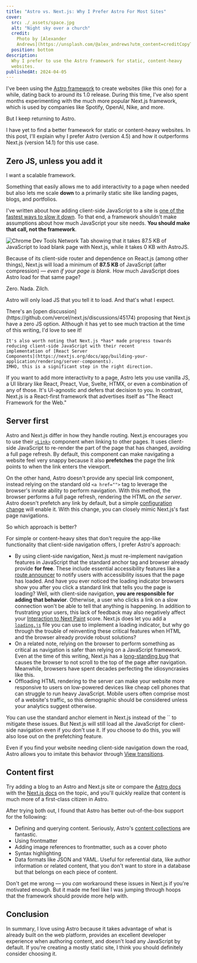 ```yaml
---
title: "Astro vs. Next.js: Why I Prefer Astro For Most Sites"
cover:
  src: ./_assets/space.jpg
  alt: "Night sky over a church"
  credit:
    Photo by [Alexander
    Andrews](https://unsplash.com/@alex_andrews?utm_content=creditCopyText&utm_medium=referral&utm_source=unsplash)
  position: bottom
description:
  Why I prefer to use the Astro framework for static, content-heavy
  websites.
publishedAt: 2024-04-05
---
```


I've been using the [Astro framework](https://astro.build/) to create
websites (like this one) for a while, dating back to around its 1.0
release. During this time, I've also spent months experimenting with
the much more popular Next.js framework, which is used by companies
like Spotify, OpenAI, Nike, and more.

But I keep returning to Astro.

I have yet to find a better framework for static or content-heavy
websites. In this post, I'll explain why I prefer Astro (version 4.5)
and how it outperforms Next.js (version 14.1) for this use case.

## Zero JS, unless you add it

I want a scalable framework.

Something that easily allows me to add interactivity to a page when
needed but also lets me scale **down** to a primarily static site like
landing pages, blogs, and portfolios.

I've written about how adding client-side JavaScript to a site is
[one of the fastest ways to slow it down](/blog/300ms-faster-reducing-wikipedias-total-blocking-time/).
To that end, a framework shouldn't make assumptions about how much
JavaScript your site needs. **You should make that call, not the
framework**.


<Image
  src={blankPage}
  alt="Chrome Dev Tools Network Tab showing that it takes 87.5 KB of JavaScript to load blank page with Next.js, while it takes 0 KB with AstroJS."
  caption="Next.js loads 87.5 KB of JavaScript (after compression) on a blank white page. Astro loads zero JavaScript."
/>

Because of its client-side router and dependence on React.js (among
other things), Next.js will load a minimum of **87.5 KB** of
JavaScript (after compression) — _even if your page is blank_. How
much JavaScript does Astro load for that same page?

Zero. Nada. Zilch.

Astro will only load JS that you tell it to load. And that's what I
expect.

<Aside heading="Zero JS Next.js?">
    There's an [open
    discussion](https://github.com/vercel/next.js/discussions/45174)
    proposing that Next.js have a zero JS option. Although it has yet to see
    much traction at the time of this writing, I'd love to see it!
    
    It's also worth noting that Next.js *has* made progress towards
    reducing client-side JavaScript with their recent
    implementation of [React Server
    Components](https://nextjs.org/docs/app/building-your-application/rendering/server-components).
    IMHO, this is a significant step in the right direction.

</Aside>

If you want to add more interactivity to a page, Astro lets you use
vanilla JS, a UI library like React, Preact, Vue, Svelte, HTMX, or
even a combination of any of those. It's UI-agnostic and defers that
decision to you. In contrast, Next.js is a React-first framework that
advertises itself as "The React Framework for the Web."

## Server first

Astro and Next.js differ in how they handle routing. Next.js
encourages you to use their
[`<Link>`](https://nextjs.org/docs/pages/api-reference/components/link)
component when linking to other pages. It uses client-side JavaScript
to re-render the part of the page that has changed, avoiding a full
page refresh. By default, this component can make navigating a website
feel very snappy because it also **prefetches** the page the link
points to when the link enters the viewport.

On the other hand, Astro doesn't provide any special link component,
instead relying on the standard old `<a href="">` tag to leverage the
browser's innate ability to perform navigation. With this method, the
browser performs a full page refresh, rendering the HTML _on the
server_. Astro doesn't prefetch any link by default, but a simple
[configuration change](https://docs.astro.build/en/guides/prefetch/)
will enable it. With this change, you can closely mimic Next.js's fast
page navigations.

So which approach is better?

For simple or content-heavy sites that don't require the app-like
functionality that client-side navigation offers, I prefer Astro's
approach:

- By using client-side navigation, Next.js must re-implement
  navigation features in JavaScript that the standard anchor tag and
  browser already provide **for free**. These include essential
  accessibility features like a
  [route announcer](https://nextjs.org/docs/architecture/accessibility#route-announcements)
  to notify users with accessibility issues that the page has loaded.
  And have you ever noticed the loading indicator browsers show you
  after you click a standard link that tells you the page is loading?
  Well, with client-side navigation, **you are responsible for adding
  that behavior**. Otherwise, a user who clicks a link on a slow
  connection won't be able to tell that anything is happening. In
  addition to frustrating your users, this lack of feedback may also
  negatively affect your
  [Interaction to Next Paint](/blog/interaction-to-next-paint-inp-everything-you-need-to-know/)
  score. Next.js does let you add a
  [`loading.js`](https://nextjs.org/docs/app/building-your-application/routing/loading-ui-and-streaming)
  file you can use to implement a loading indicator, but why go
  through the trouble of reinventing these critical features when HTML
  and the browser already provide robust solutions?
- On a related note, relying on the browser to perform something as
  critical as navigation is safer than relying on a JavaScript
  framework. Even at the time of this writing, Next.js has a
  [long-standing bug](https://github.com/vercel/next.js/issues/45187)
  that causes the browser to not scroll to the top of the page after
  navigation. Meanwhile, browsers have spent decades perfecting the
  idiosyncrasies like this.
- Offloading HTML rendering to the server can make your website more
  responsive to users on low-powered devices like cheap cell phones
  that can struggle to run heavy JavaScript. Mobile users often
  comprise most of a website's traffic, so this demographic should be
  considered unless your analytics suggest otherwise.

<Aside heading="Can't I just use the standard anchor link in Next.js?">
  You can use the standard anchor element in Next.js
  instead of the `<Link>` to mitigate these issues. But Next.js will
  still load all the JavaScript for client-side navigation even if you don't use
  it. If you choose to do this, you will also lose out on the prefetching feature.
</Aside>

Even if you find your website needing client-side navigation down the
road, Astro allows you to imitate this behavior through
[View transitions](https://docs.astro.build/en/guides/view-transitions/).

## Content first

Try adding a blog to an Astro and Next.js site or compare the
[Astro docs](https://docs.astro.build/en/guides/content-collections/)
with the
[Next.js docs](https://nextjs.org/docs/app/building-your-application/configuring/mdx)
on the topic, and you'll quickly realize that content is much more of
a first-class citizen in Astro.

After trying both out, I found that Astro has better out-of-the-box
support for the following:

- Defining and querying content. Seriously, Astro's
  [content collections](https://docs.astro.build/en/guides/content-collections/)
  are fantastic.
- Using frontmatter
- Adding image references to frontmatter, such as a cover photo
- Syntax highlighting
- Data formats like JSON and YAML. Useful for referential data, like
  author information or related content, that you don't want to store
  in a database but that belongs on each piece of content.

Don't get me wrong — you _can_ workaround these issues in Next.js if
you're motivated enough. But it made me feel like I was jumping
through hoops that the framework should provide more help with.

## Conclusion

In summary, I love using Astro because it takes advantage of what is
already built on the web platform, provides an excellent developer
experience when authoring content, and doesn't load any JavaScript by
default. If you're creating a mostly static site, I think you should
definitely consider choosing it.
